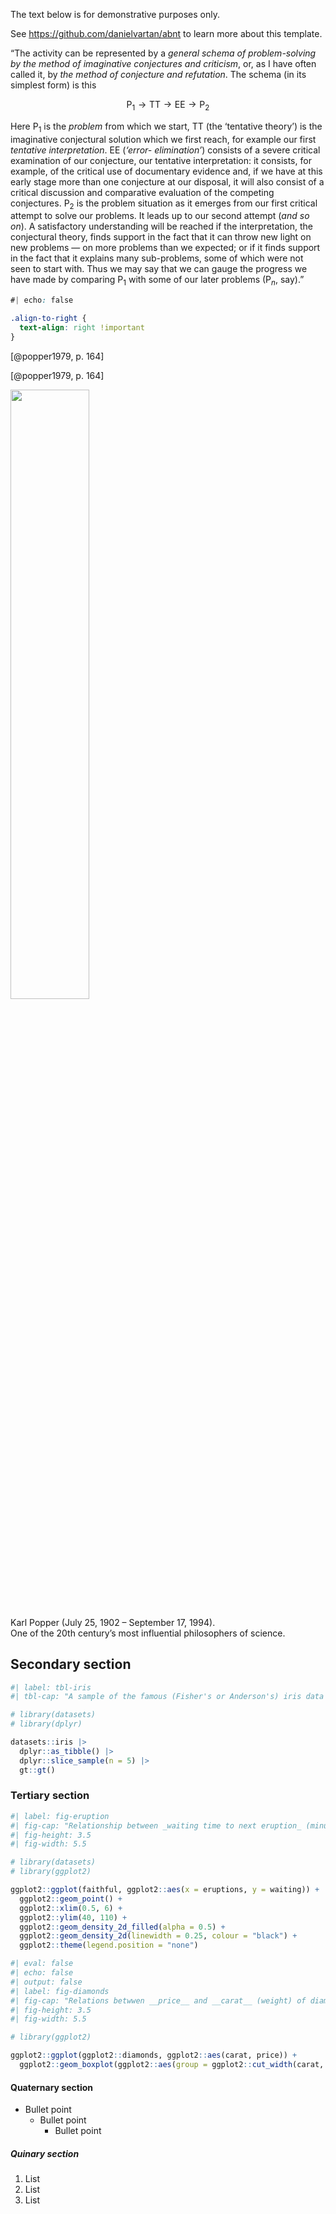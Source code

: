 <!-- %:::% index pdf begin %:::% -->
::: {.callout-note}
The text below is for demonstrative purposes only.

\vspace{0.25\baselineskip}

See <https://github.com/danielvartan/abnt> to learn more about this template.
:::

"The activity can be represented by a _general schema of problem-solving by the method of imaginative conjectures and criticism_, or, as I have often called it, by _the method of conjecture and refutation_. The schema (in its simplest form) is this

$$
\text{P}_{1} \to \text{TT} \to \text{EE} \to \text{P}_{2} 
$$
```{=latex}
\vspace{1em}
```

Here $\text{P}_{1}$ is the _problem_ from which we start, $\text{TT}$ (the ‘tentative theory’) is the imaginative conjectural solution which we first reach, for example our first _tentative interpretation_. $\text{EE}$ (_‘error- elimination’_) consists of a severe critical examination of our conjecture, our tentative interpretation: it consists, for example, of the critical use of documentary evidence and, if we have at this early stage more than one conjecture at our disposal, it will also consist of a critical discussion and comparative evaluation of the competing conjectures. $\text{P}_{2}$ is the problem situation as it emerges from our first critical attempt to solve our problems.
It leads up to our second attempt (_and so on_). A satisfactory understanding will be reached if the interpretation, the conjectural theory, finds support in the fact that it can throw new light on new problems --- on more problems than we expected; or if it finds support in the fact that it explains many sub-problems, some of which were not seen to start with. Thus we may say that we can gauge the progress we have made by comparing $\text{P}_{1}$ with some of our later problems ($\text{P}_{n}$, say)."

::: {.content-visible when-format="html"}
```css
#| echo: false

.align-to-right {
  text-align: right !important
}
```

::: {.align-to-right}
[@popper1979, p. 164]
:::
:::

::: {.content-visible when-format="pdf"}
\vspace{15pt}
\noindent \hspace*{\fill} [@popper1979, p. 164]
:::

::: {.content-visible when-format="html"}
::: {#fig-karl-popper}
![](images/karl-popper.png){width=50%}

Karl Popper (July 25, 1902 – September 17, 1994).\
One of the 20th century's most influential philosophers of science.
:::
:::

::: {.content-visible when-format="pdf"}
```{=latex}
\begin{figure}[H]
  \caption{
    \label{fig-karl-popper}
    Karl Popper (July 25, 1902 – September 17, 1994).\linebreak
    One of the 20th century's most influential philosophers of science.
  }

  \centering
  \includegraphics[width=0.5\textwidth]{images/karl-popper.png}

  \legend{Fonte: \href{https://www.npg.org.uk/collections/search/portrait/mw08238/Sir-Karl-Raimund-Popper?}{Steve Pyke}.}
\end{figure}
```
:::

## Secondary section

```r
#| label: tbl-iris
#| tbl-cap: "A sample of the famous (Fisher's or Anderson's) iris data set"

# library(datasets)
# library(dplyr)

datasets::iris |>
  dplyr::as_tibble() |>
  dplyr::slice_sample(n = 5) |>
  gt::gt()
```

### Tertiary section

<!-- See also  -->
<!-- <https://r-graph-gallery.com/277-marginal-histogram-for-ggplot2.html>. -->

<!-- Example extracted from: -->
<!-- <https://ggplot2.tidyverse.org/reference/geom_density_2d.html>. -->

```r
#| label: fig-eruption
#| fig-cap: "Relationship between _waiting time to next eruption_ (minutes) and _eruption time_ (minutes) at Old Faithful Geyser, Yellowstone National Park, Wyoming, USA."
#| fig-height: 3.5
#| fig-width: 5.5

# library(datasets)
# library(ggplot2)

ggplot2::ggplot(faithful, ggplot2::aes(x = eruptions, y = waiting)) +
  ggplot2::geom_point() +
  ggplot2::xlim(0.5, 6) +
  ggplot2::ylim(40, 110) +
  ggplot2::geom_density_2d_filled(alpha = 0.5) +
  ggplot2::geom_density_2d(linewidth = 0.25, colour = "black") +
  ggplot2::theme(legend.position = "none")
```

```r
#| eval: false
#| echo: false
#| output: false
#| label: fig-diamonds
#| fig-cap: "Relations betwwen __price__ and __carat__ (weight) of diamonds."
#| fig-height: 3.5
#| fig-width: 5.5

# library(ggplot2)

ggplot2::ggplot(ggplot2::diamonds, ggplot2::aes(carat, price)) +
  ggplot2::geom_boxplot(ggplot2::aes(group = ggplot2::cut_width(carat, 0.25)))
```

#### Quaternary section

* Bullet point
  * Bullet point
    * Bullet point

##### Quinary section

1. List
1. List
1. List
<!-- %:::% index pdf end %:::% -->
